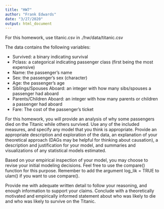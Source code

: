 ```yaml
---
title: "HW7"
author: "Frank Edwards"
date: "3/27/2020"
output: html_document
---
```


For this homework, use titanic.csv in ./hw/data/titanic.csv

The data contains the following variables:

- Survived: a binary indicating survival
- Pclass: a categorical indicating passenger class (first being the most expensive)
- Name: the passenger's name
- Sex: the passenger's sex (character)
- Age: the passenger's age
- Siblings/Spouses Aboard: an integer with how many sibs/spouses a passenger had aboard
- Parents/Children Aboard: an integer with how many parents or children a passenger had aboard
- Fare: The cost of the passenger's ticket

For this homework, you will provide an analysis of why some passengers died on the Titanic while others survived. Use any of the included measures, and specify any model that you think is appropriate. Provide an appropriate description and exploration of the data, an explanation of your theoretical approach (DAGs may be helpful for thinking about causation), a description and justification for your model, and summaries and visualizations of any statistical models estimated.

Based on your empirical inspection of your model, you may choose to revise your initial modeling decisions. Feel free to use the compare() function for this purpose. Remember to add the argument log_lik = TRUE to ulam() if you want to use compare().

Provide me with adequate written detail to follow your reasoning, and enough information to support your claims. Conclude with a theoretically motivated and empirically informed statement about who was likely to die and who was likely to survive on the Titanic. 